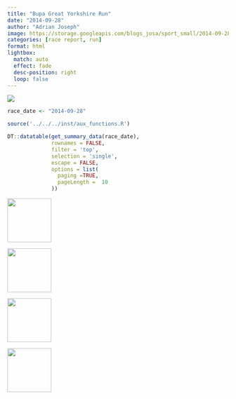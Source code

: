 ```yaml
---
title: "Bupa Great Yorkshire Run"
date: "2014-09-28"
author: "Adrian Joseph"
image: https://storage.googleapis.com/blogs_josa/sport_small/2014-09-28_BUPA_GREAT_YORKSHIRE_RUN/img/00.png
categories: [race report, run]
format: html
lightbox:
  match: auto
  effect: fade
  desc-position: right
  loop: false
---
```

![](https://storage.googleapis.com/blogs_josa/sport_small/2014-09-28_BUPA_GREAT_YORKSHIRE_RUN/img/00.png)

```r
race_date <- "2014-09-28"

source('../../../inst/aux_functions.R')

DT::datatable(get_summary_data(race_date),
              rownames = FALSE,
              filter = 'top',
              selection = 'single',
              escape = FALSE,
              options = list(
                paging =TRUE,
                pageLength =  10
              ))
```





::: {layout-ncol=4}
![](https://storage.googleapis.com/blogs_josa/sport_small/2014-09-28_BUPA_GREAT_YORKSHIRE_RUN/img/00.png){ width="100" group="hi" }

![](https://storage.googleapis.com/blogs_josa/sport_small/2014-09-28_BUPA_GREAT_YORKSHIRE_RUN/img/01.png){ width="100" group="hi" }

![](https://storage.googleapis.com/blogs_josa/sport_small/2014-09-28_BUPA_GREAT_YORKSHIRE_RUN/img/02.png){ width="100" group="hi" }

![](https://storage.googleapis.com/blogs_josa/sport_small/2014-09-28_BUPA_GREAT_YORKSHIRE_RUN/img/03.jpg){ width="100" group="hi" }


:::
